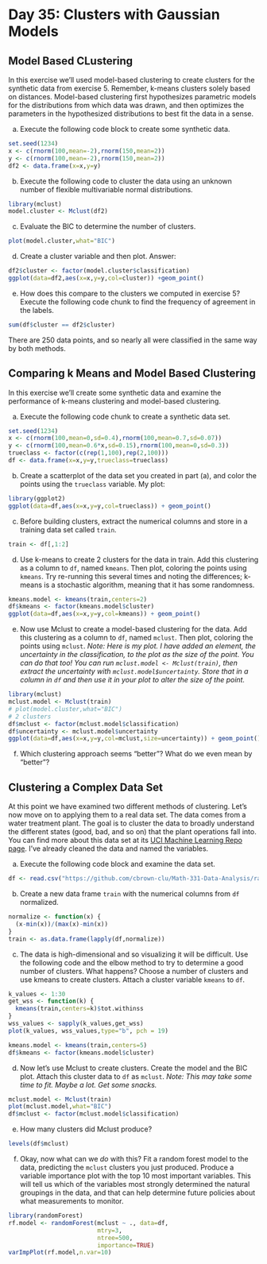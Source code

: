 # Day 35: Clusters with Gaussian Models

## Model Based CLustering

In this exercise we'll used model-based clustering to create clusters for the synthetic data from exercise 5.  Remember, k-means clusters solely based on distances.  Model-based clustering first hypothesizes parametric models for the distributions from which data was drawn, and then optimizes the parameters in the hypothesized distributions to best fit the data in a sense.

(a) Execute the following code block to create some synthetic data.
```r
set.seed(1234)
x <- c(rnorm(100,mean=-2),rnorm(150,mean=2))
y <- c(rnorm(100,mean=-2),rnorm(150,mean=2))
df2 <- data.frame(x=x,y=y)
```

(b) Execute the following code to cluster the data using an unknown number of flexible multivariable normal distributions.

```r
library(mclust)
model.cluster <- Mclust(df2)
```

(c) Evaluate the BIC to determine the number of clusters.

```r
plot(model.cluster,what="BIC")
```

(d) Create a cluster variable and then plot.  Answer:

```r
df2$cluster <- factor(model.cluster$classification)
ggplot(data=df2,aes(x=x,y=y,col=cluster)) +geom_point()
```

(e) How does this compare to the clusters we computed in exercise 5?  Execute the following code chunk to find the frequency of agreement in the labels.

```r
sum(df$cluster == df2$cluster)
```

There are 250 data points, and so nearly all were classified in the same way by both methods.

## Comparing k Means and Model Based Clustering


In this exercise we'll create some synthetic data and examine the performance of k-means clustering and model-based clustering.

(a) Execute the following code chunk to create a synthetic data set.

```r
set.seed(1234)
x <- c(rnorm(100,mean=0,sd=0.4),rnorm(100,mean=0.7,sd=0.07))
y <- c(rnorm(100,mean=0.6*x,sd=0.15),rnorm(100,mean=0,sd=0.3))
trueclass <- factor(c(rep(1,100),rep(2,100)))
df <- data.frame(x=x,y=y,trueclass=trueclass)
```

(b) Create a scatterplot of the data set you created in part (a), and color the points using the `trueclass` variable.  My plot:

```r
library(ggplot2)
ggplot(data=df,aes(x=x,y=y,col=trueclass)) + geom_point()
```

(c) Before building clusters, extract the numerical columns and store in a training data set called `train`.

```r
train <- df[,1:2]
```

(d) Use k-means to create 2 clusters for the data in train.  Add this clustering as a column to `df`, named `kmeans`.  Then plot, coloring the points using `kmeans`.  Try re-running this several times and noting the differences; k-means is a stochastic algorithm, meaning that it has some randomness.

```r
kmeans.model <- kmeans(train,centers=2)
df$kmeans <- factor(kmeans.model$cluster)
ggplot(data=df,aes(x=x,y=y,col=kmeans)) + geom_point()
```

(e) Now use Mclust to create a model-based clustering for the data.  Add this clustering as a column to `df`, named `mclust`.  Then plot, coloring the points using `mclust`.  *Note: Here is my plot.  I have added an element, the uncertainty in the classification, to the plot as the size of the point.  You can do that too!  You can run `mclust.model <- Mclust(train)`, then extract the uncertainty with `mclust.model$uncertainty`.  Store that in a column in `df` and then use it in your plot to alter the size of the point.*
```r
library(mclust)
mclust.model <- Mclust(train)
# plot(model.cluster,what="BIC")
# 2 clusters
df$mclust <- factor(mclust.model$classification)
df$uncertainty <- mclust.model$uncertainty
ggplot(data=df,aes(x=x,y=y,col=mclust,size=uncertainty)) + geom_point()
```

(f) Which clustering approach seems "better"?  What do we even mean by "better"?

## Clustering a Complex Data Set

At this point we have examined two different methods of clustering.  Let's now move on to applying them to a real data set.  The data comes from a water treatment plant.  The goal is to cluster the data to broadly understand the different states (good, bad, and so on) that the plant operations fall into.  You can find more about this data set at its [UCI Machine Learning Repo page](https://archive.ics.uci.edu/ml/datasets/Water+Treatment+Plant).  I've already cleaned the data and named the variables.

(a) Execute the following code block and examine the data set.

```r
df <- read.csv("https://github.com/cbrown-clu/Math-331-Data-Analysis/raw/master/B.%20Data%20sets/water_treatment.csv")
```

(b) Create a new data frame `train` with the numerical columns from `df` normalized.
```r
normalize <- function(x) {
  (x-min(x))/(max(x)-min(x))
}
train <- as.data.frame(lapply(df,normalize))
```

(c) The data is high-dimensional and so visualizing it will be difficult.  Use the following code and the elbow method to try to determine a good number of clusters.  What happens?  Choose a number of clusters and use kmeans to create clusters.  Attach a cluster variable `kmeans` to `df`.
```r
k_values <- 1:30
get_wss <- function(k) {
  kmeans(train,centers=k)$tot.withinss
}
wss_values <- sapply(k_values,get_wss)
plot(k_values, wss_values,type="b", pch = 19)
```
```r
kmeans.model <- kmeans(train,centers=5)
df$kmeans <- factor(kmeans.model$cluster)
```

(d) Now let's use Mclust to create clusters.  Create the model and the BIC plot.  Attach this cluster data to `df` as `mclust`.  *Note: This may take some time to fit.  Maybe a lot.  Get some snacks.*
```r
mclust.model <- Mclust(train)
plot(mclust.model,what="BIC")
df$mclust <- factor(mclust.model$classification)
```

(e) How many clusters did Mclust produce?

```r
levels(df$mclust)
```

(f) Okay, now what can we *do* with this?  Fit a random forest model to the data, predicting the `mclust` clusters you just produced.  Produce a variable importance plot with the top 10 most important variables.  This will tell us which of the variables most strongly determined the natural groupings in the data, and that can help determine future policies about what measurements to monitor.
```r
library(randomForest)
rf.model <- randomForest(mclust ~ ., data=df,
                         mtry=3,
                         ntree=500,
                         importance=TRUE)
varImpPlot(rf.model,n.var=10)
```

